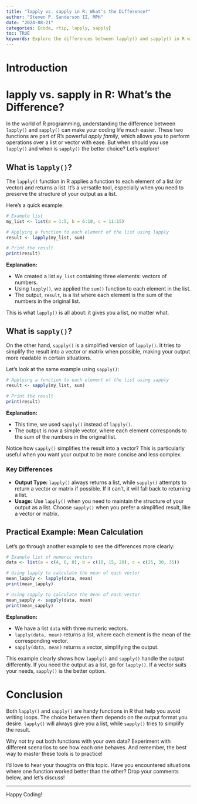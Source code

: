 ```yaml
---
title: "lapply vs. sapply in R: What's the Difference?"
author: "Steven P. Sanderson II, MPH"
date: "2024-08-21"
categories: [code, rtip, lapply, sapply]
toc: TRUE
keywords: Explore the differences between lapply() and sapply() in R with practical examples. Learn when to use each function and how they simplify data operations.
---
```


# Introduction

# lapply vs. sapply in R: What’s the Difference?

In the world of R programming, understanding the difference between `lapply()` and `sapply()` can make your coding life much easier. These two functions are part of R's powerful *apply family*, which allows you to perform operations over a list or vector with ease. But when should you use `lapply()` and when is `sapply()` the better choice? Let’s explore!

## What is `lapply()`?

The `lapply()` function in R applies a function to each element of a list (or vector) and returns a list. It’s a versatile tool, especially when you need to preserve the structure of your output as a list.

Here’s a quick example:

```r
# Example list
my_list <- list(a = 1:5, b = 6:10, c = 11:15)

# Applying a function to each element of the list using lapply
result <- lapply(my_list, sum)

# Print the result
print(result)
```

**Explanation:**

- We created a list `my_list` containing three elements: vectors of numbers.
- Using `lapply()`, we applied the `sum()` function to each element in the list.
- The output, `result`, is a list where each element is the sum of the numbers in the original list.

This is what `lapply()` is all about: it gives you a list, no matter what.

## What is `sapply()`?

On the other hand, `sapply()` is a simplified version of `lapply()`. It tries to simplify the result into a vector or matrix when possible, making your output more readable in certain situations.

Let’s look at the same example using `sapply()`:

```r
# Applying a function to each element of the list using sapply
result <- sapply(my_list, sum)

# Print the result
print(result)
```

**Explanation:**

- This time, we used `sapply()` instead of `lapply()`.
- The output is now a simple vector, where each element corresponds to the sum of the numbers in the original list.

Notice how `sapply()` simplifies the result into a vector? This is particularly useful when you want your output to be more concise and less complex.

### Key Differences

- **Output Type:** `lapply()` always returns a list, while `sapply()` attempts to return a vector or matrix if possible. If it can’t, it will fall back to returning a list.
- **Usage:** Use `lapply()` when you need to maintain the structure of your output as a list. Choose `sapply()` when you prefer a simplified result, like a vector or matrix.

## Practical Example: Mean Calculation

Let’s go through another example to see the differences more clearly:

```r
# Example list of numeric vectors
data <- list(a = c(4, 6, 8), b = c(10, 15, 20), c = c(25, 30, 35))

# Using lapply to calculate the mean of each vector
mean_lapply <- lapply(data, mean)
print(mean_lapply)

# Using sapply to calculate the mean of each vector
mean_sapply <- sapply(data, mean)
print(mean_sapply)
```

**Explanation:**

- We have a list `data` with three numeric vectors.
- `lapply(data, mean)` returns a list, where each element is the mean of the corresponding vector.
- `sapply(data, mean)` returns a vector, simplifying the output.

This example clearly shows how `lapply()` and `sapply()` handle the output differently. If you need the output as a list, go for `lapply()`. If a vector suits your needs, `sapply()` is the better option.

# Conclusion

Both `lapply()` and `sapply()` are handy functions in R that help you avoid writing loops. The choice between them depends on the output format you desire. `lapply()` will always give you a list, while `sapply()` tries to simplify the result.

Why not try out both functions with your own data? Experiment with different scenarios to see how each one behaves. And remember, the best way to master these tools is to practice!

I’d love to hear your thoughts on this topic. Have you encountered situations where one function worked better than the other? Drop your comments below, and let’s discuss!

---

Happy Coding!

```{=html}
<script src="https://giscus.app/client.js"
        data-repo="spsanderson/steveondata"
        data-repo-id="R_kgDOIIxnLw"
        data-category="Comments"
        data-category-id="DIC_kwDOIIxnL84ChTk8"
        data-mapping="url"
        data-strict="0"
        data-reactions-enabled="1"
        data-emit-metadata="0"
        data-input-position="top"
        data-theme="dark"
        data-lang="en"
        data-loading="lazy"
        crossorigin="anonymous"
        async>
</script>
```
